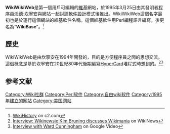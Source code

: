 {{Multiple issues|
{{Expand language|1=en|time=2022-06-17T10:06:27+00:00}}
{{Update|time=2022-06-17T10:06:27+00:00}}
}}
{{NoteTA|G1=IT}}
{{Infobox website
| name             = WikiWikiWeb
| logo             = WikiWikiWeb 2.JPG
| logo_size        = 50px
| logocaption      = WikiWikiWeb的logo
| url              = {{url|http://wiki.c2.com/}}
| location         = {{US}}[[俄勒岡州|俄勒岡州]][[波特蘭_(俄勒岡州)|波特蘭]]
| type             = [[維基|維基]]
| language         = [[英語|英語]]
| registration     = 未實現; 用戶可以使用任何名稱進行編輯，並可以選擇使用該名稱創建一個關於自己的頁面
| owner            = Cunningham & Cunningham, Inc.
| author           = [[沃德·坎寧安|沃德·坎寧安]]
| launched         = {{start date and age|1995|3|25}}
| current_status   = 存活（自2015年2月1日起不能編輯）
}}
'''WikiWikiWeb'''是第一個用戶可編輯的[[維基|維基]]網站，於1995年3月25日由其發明者[[程序員|程序員]][[沃德·坎寧安|沃德·坎寧安]]與{{link-en|Portland Pattern Repository}}網站一起討論[[設計模式_(電腦)|軟件設計]]模式後推出。WikiWikiWeb這個名字最初也是於運行這個網站的維基軟件名稱。這個維基軟件用Perl編程語言編寫，後更名為“'''WikiBase'''”。<ref>[http://c2.com/cgi/wiki?WikiHistory WikiHistory] {{Wayback|url=http://c2.com/cgi/wiki?WikiHistory |date=20020621221535 }} on c2.com</ref>

==歷史==
WikiWikiWeb是由坎寧安在1994年開發的，目的是方便程序員之間的思想交流。這個概念是基於坎寧安在20世紀80年代後期編寫[[HyperCard|HyperCard]]堆程式時想到的。<ref>[[n:Interview:_Wikinewsie_Kim_Bruning_discusses_Wikimania|Interview: Wikinewsie Kim Bruning discusses Wikimania]] on WikiNews</ref><ref>[http://video.google.com/videoplay?docid=-7739076742312910146 Interview with Ward Cunningham] {{Wayback|url=http://video.google.com/videoplay?docid=-7739076742312910146 |date=20070507062332 }} on Google Video</ref>

==参考文献==
{{reflist}}

[[Category:Wiki社群|Category:Wiki社群]]
[[Category:Perl软件|Category:Perl软件]]
[[Category:自由wiki软件|Category:自由wiki软件]]
[[Category:1995年建立的网站|Category:1995年建立的网站]]
[[Category:美国网站|Category:美国网站]]